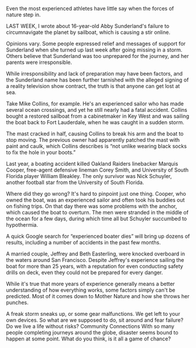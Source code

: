 Even the most experienced athletes have little say when the forces of nature step in.

LAST WEEK, I wrote about 16-year-old Abby Sunderland's failure to circumnavigate the planet by sailboat, which is causing a stir online.

Opinions vary. Some people expressed relief and messages of support for Sunderland when she turned up last week after going missing in a storm. Others believe that Sunderland was too unprepared for the journey, and her parents were irresponsible.

While irresponsibility and lack of preparation may have been factors, and the Sunderland name has been further tarnished with the alleged signing of a reality television show contract, the truth is that anyone can get lost at sea.

Take Mike Collins, for example. He's an experienced sailor who has made several ocean crossings, and yet he still nearly had a fatal accident. Collins bought a restored sailboat from a cabinetmaker in Key West and was sailing the boat back to Fort Lauderdale, when he was caught in a sudden storm.

The mast cracked in half, causing Collins to break his arm and the boat to stop moving. The previous owner had apparently patched the mast with paint and caulk, which Collins describes is “not unlike wearing black socks to fix the hole in your boots.”

Last year, a boating accident killed Oakland Raiders linebacker Marquis Cooper, free-agent defensive lineman Corey Smith, and University of South Florida player William Bleakley. The only survivor was Nick Schuyler, another football star from the University of South Florida.

Where did they go wrong? It's hard to pinpoint just one thing. Cooper, who owned the boat, was an experienced sailor and often took his buddies out on fishing trips. On that day there was some problems with the anchor, which caused the boat to overturn. The men were stranded in the middle of the ocean for a few days, during which time all but Schuyler succumbed to hypothermia.

A quick Google search for “experienced boater dies” will bring up dozens of results, including a number of accidents in the past few months.

A married couple, Jeffrey and Beth Easterling, were knocked overboard in the waters around San Francisco. Despite Jeffrey's experience sailing the boat for more than 25 years, with a reputation for even conducting safety drills on deck, even they could not be prepared for every danger.

While it's true that more years of experience generally means a better understanding of how everything works, some factors simply can't be predicted. Most of it comes down to Mother Nature and how she throws her punches.

A freak storm sneaks up, or some gear malfunctions. We get left to your own devices. So what are we supposed to do, sit around and fear failure? Do we live a life without risks?
Community Connections
With so many people completing journeys around the globe, disaster seems bound to happen at some point. What do you think, is it all a game of chance? 
